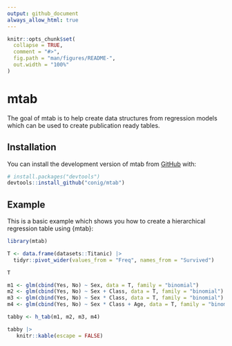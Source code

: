 ```yaml
---
output: github_document
always_allow_html: true
---
```


<!-- README.md is generated from README.Rmd. Please edit that file -->

```r
knitr::opts_chunk$set(
  collapse = TRUE,
  comment = "#>",
  fig.path = "man/figures/README-",
  out.width = "100%"
)
```

# mtab

<!-- badges: start -->
<!-- badges: end -->

The goal of mtab is to help create data structures from regression models which can be used to create publication ready tables.

## Installation

You can install the development version of mtab from [GitHub](https://github.com/) with:

``` r
# install.packages("devtools")
devtools::install_github("conig/mtab")
```

## Example

This is a basic example which shows you how to create a hierarchical regression table using {mtab}:

```r
library(mtab)

T <- data.frame(datasets::Titanic) |> 
  tidyr::pivot_wider(values_from = "Freq", names_from = "Survived")

T

m1 <- glm(cbind(Yes, No) ~ Sex, data = T, family = "binomial")
m2 <- glm(cbind(Yes, No) ~ Sex + Class, data = T, family = "binomial")
m3 <- glm(cbind(Yes, No) ~ Sex * Class, data = T, family = "binomial")
m4 <- glm(cbind(Yes, No) ~ Sex * Class + Age, data = T, family = "binomial")

tabby <- h_tab(m1, m2, m3, m4)

tabby |> 
   knitr::kable(escape = FALSE)
```


